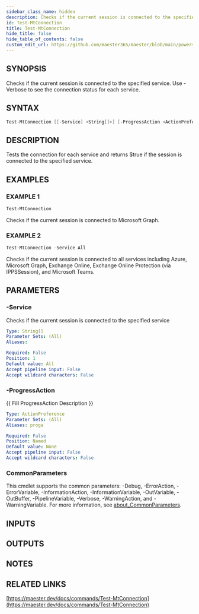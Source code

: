 ```yaml
---
sidebar_class_name: hidden
description: Checks if the current session is connected to the specified service.
id: Test-MtConnection
title: Test-MtConnection
hide_title: false
hide_table_of_contents: false
custom_edit_url: https://github.com/maester365/maester/blob/main/powershell/public/Test-MtConnection.ps1
---
```


## SYNOPSIS

Checks if the current session is connected to the specified service.
Use -Verbose to see the connection status for each service.

## SYNTAX

```powershell
Test-MtConnection [[-Service] <String[]>] [-ProgressAction <ActionPreference>] [<CommonParameters>]
```

## DESCRIPTION

Tests the connection for each service and returns $true if the session is connected to the specified service.

## EXAMPLES

### EXAMPLE 1

```powershell
Test-MtConnection
```

Checks if the current session is connected to Microsoft Graph.

### EXAMPLE 2

```powershell
Test-MtConnection -Service All
```

Checks if the current session is connected to all services including Azure, Microsoft Graph, Exchange Online, Exchange Online Protection (via IPPSSession), and Microsoft Teams.

## PARAMETERS

### -Service

Checks if the current session is connected to the specified service

```yaml
Type: String[]
Parameter Sets: (All)
Aliases:

Required: False
Position: 1
Default value: All
Accept pipeline input: False
Accept wildcard characters: False
```

### -ProgressAction

\{\{ Fill ProgressAction Description \}\}

```yaml
Type: ActionPreference
Parameter Sets: (All)
Aliases: proga

Required: False
Position: Named
Default value: None
Accept pipeline input: False
Accept wildcard characters: False
```

### CommonParameters

This cmdlet supports the common parameters: -Debug, -ErrorAction, -ErrorVariable, -InformationAction, -InformationVariable, -OutVariable, -OutBuffer, -PipelineVariable, -Verbose, -WarningAction, and -WarningVariable. For more information, see [about_CommonParameters](http://go.microsoft.com/fwlink/?LinkID=113216).

## INPUTS

## OUTPUTS

## NOTES

## RELATED LINKS

[https://maester.dev/docs/commands/Test-MtConnection](https://maester.dev/docs/commands/Test-MtConnection)
